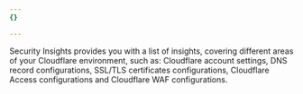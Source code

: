 ```yaml
---
{}

---
```


Security Insights provides you with a list of insights, covering different areas of your Cloudflare environment, such as: Cloudflare account settings, DNS record configurations, SSL/TLS certificates configurations, Cloudflare Access configurations and Cloudflare WAF configurations.
